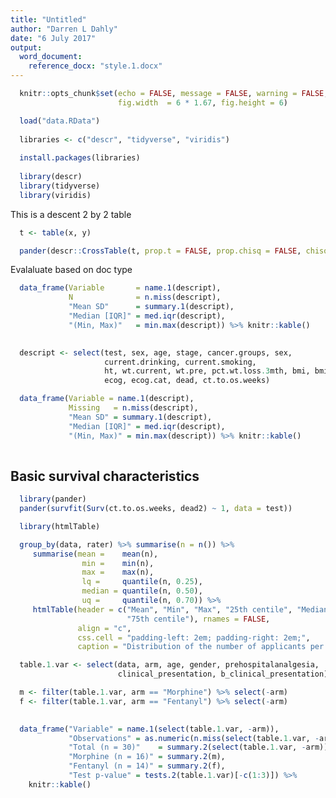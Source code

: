 ```yaml
---
title: "Untitled"
author: "Darren L Dahly"
date: "6 July 2017"
output:
  word_document:  
    reference_docx: "style.1.docx"
---
```


```r

  knitr::opts_chunk$set(echo = FALSE, message = FALSE, warning = FALSE, 
                        fig.width  = 6 * 1.67, fig.height = 6)

  load("data.RData")
  
  libraries <- c("descr", "tidyverse", "viridis")
  
  install.packages(libraries)
  
  library(descr)
  library(tidyverse)
  library(viridis)

```


This is a descent 2 by 2 table
```r

  t <- table(x, y)

  pander(descr::CrossTable(t, prop.t = FALSE, prop.chisq = FALSE, chisq = FALSE))

```

Evalaluate based on doc type
```r

  data_frame(Variable       = name.1(descript),
             N              = n.miss(descript),
             "Mean SD"      = summary.1(descript),
             "Median [IQR]" = med.iqr(descript),
             "(Min, Max)"   = min.max(descript)) %>% knitr::kable()
  
```

```r


  descript <- select(test, sex, age, stage, cancer.groups, sex,
                     current.drinking, current.smoking,
                     ht, wt.current, wt.pre, pct.wt.loss.3mth, bmi, bmi.cat, 
                     ecog, ecog.cat, dead, ct.to.os.weeks)

  data_frame(Variable = name.1(descript),
             Missing   = n.miss(descript),
             "Mean SD" = summary.1(descript),
             "Median [IQR]" = med.iqr(descript),
             "(Min, Max)" = min.max(descript)) %>% knitr::kable()
  
```

## Basic survival characteristics

```r

  library(pander)
  pander(survfit(Surv(ct.to.os.weeks, dead2) ~ 1, data = test)) 

```


```r

  library(htmlTable)

  group_by(data, rater) %>% summarise(n = n()) %>%
     summarise(mean =    mean(n),
                min =    min(n),
                max =    max(n),
                lq =     quantile(n, 0.25),
                median = quantile(n, 0.50),
                uq =     quantile(n, 0.70)) %>% 
     htmlTable(header = c("Mean", "Min", "Max", "25th centile", "Median", 
                          "75th centile"), rnames = FALSE, 
               align = "c",
               css.cell = "padding-left: 2em; padding-right: 2em;", 
               caption = "Distribution of the number of applicants per rater")
```


```r

  table.1.var <- select(data, arm, age, gender, prehospitalanalgesia, 
                        clinical_presentation, b_clinical_presentation)

  m <- filter(table.1.var, arm == "Morphine") %>% select(-arm)
  f <- filter(table.1.var, arm == "Fentanyl") %>% select(-arm)

  
  data_frame("Variable" = name.1(select(table.1.var, -arm)),
             "Observations" = as.numeric(n.miss(select(table.1.var, -arm))),
             "Total (n = 30)"    = summary.2(select(table.1.var, -arm)),
             "Morphine (n = 16)" = summary.2(m),
             "Fentanyl (n = 14)" = summary.2(f),
             "Test p-value" = tests.2(table.1.var)[-c(1:3)]) %>% 
    knitr::kable()


  
  
```
